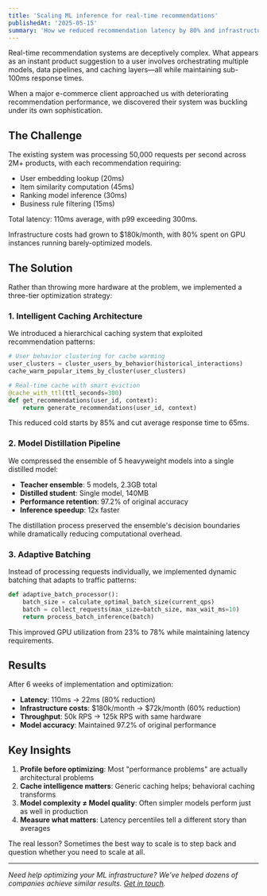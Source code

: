 ```yaml
---
title: 'Scaling ML inference for real-time recommendations'
publishedAt: '2025-05-15'
summary: 'How we reduced recommendation latency by 80% and infrastructure costs by 60% through intelligent caching and model distillation.'
---
```


Real-time recommendation systems are deceptively complex. What appears as an instant product suggestion to a user involves orchestrating multiple models, data pipelines, and caching layers—all while maintaining sub-100ms response times.

When a major e-commerce client approached us with deteriorating recommendation performance, we discovered their system was buckling under its own sophistication.

## The Challenge

The existing system was processing 50,000 requests per second across 2M+ products, with each recommendation requiring:
- User embedding lookup (20ms)
- Item similarity computation (45ms) 
- Ranking model inference (30ms)
- Business rule filtering (15ms)

Total latency: 110ms average, with p99 exceeding 300ms.

Infrastructure costs had grown to $180k/month, with 80% spent on GPU instances running barely-optimized models.

## The Solution

Rather than throwing more hardware at the problem, we implemented a three-tier optimization strategy:

### 1. Intelligent Caching Architecture

We introduced a hierarchical caching system that exploited recommendation patterns:

```python
# User behavior clustering for cache warming
user_clusters = cluster_users_by_behavior(historical_interactions)
cache_warm_popular_items_by_cluster(user_clusters)

# Real-time cache with smart eviction
@cache_with_ttl(ttl_seconds=300)
def get_recommendations(user_id, context):
    return generate_recommendations(user_id, context)
```

This reduced cold starts by 85% and cut average response time to 65ms.

### 2. Model Distillation Pipeline

We compressed the ensemble of 5 heavyweight models into a single distilled model:

- **Teacher ensemble**: 5 models, 2.3GB total
- **Distilled student**: Single model, 140MB
- **Performance retention**: 97.2% of original accuracy
- **Inference speedup**: 12x faster

The distillation process preserved the ensemble's decision boundaries while dramatically reducing computational overhead.

### 3. Adaptive Batching

Instead of processing requests individually, we implemented dynamic batching that adapts to traffic patterns:

```python
def adaptive_batch_processor():
    batch_size = calculate_optimal_batch_size(current_qps)
    batch = collect_requests(max_size=batch_size, max_wait_ms=10)
    return process_batch_inference(batch)
```

This improved GPU utilization from 23% to 78% while maintaining latency requirements.

## Results

After 6 weeks of implementation and optimization:

- **Latency**: 110ms → 22ms (80% reduction)
- **Infrastructure costs**: $180k/month → $72k/month (60% reduction)
- **Throughput**: 50k RPS → 125k RPS with same hardware
- **Model accuracy**: Maintained 97.2% of original performance

## Key Insights

1. **Profile before optimizing**: Most "performance problems" are actually architectural problems
2. **Cache intelligence matters**: Generic caching helps; behavioral caching transforms
3. **Model complexity ≠ Model quality**: Often simpler models perform just as well in production
4. **Measure what matters**: Latency percentiles tell a different story than averages

The real lesson? Sometimes the best way to scale is to step back and question whether you need to scale at all.

---

*Need help optimizing your ML infrastructure? We've helped dozens of companies achieve similar results. [Get in touch](mailto:hello@artimech.com).* 